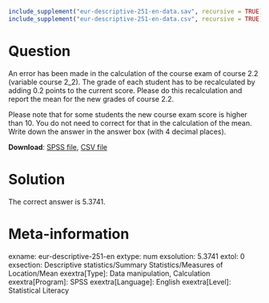 ```{r, echo = FALSE, results = "hide"}
include_supplement("eur-descriptive-251-en-data.sav", recursive = TRUE)
include_supplement("eur-descriptive-251-en-data.csv", recursive = TRUE)
```

Question
========
An error has been made in the calculation of the course exam of course 2.2 (variable course 2_2). The grade of each student has to be recalculated by adding 0.2 points to the current score. Please do this recalculation and report the mean for the new grades of course 2.2. 

Please note that for some students the new course exam score is higher than 10. You do not need to correct for that in the calculation of the mean. Write down the answer in the answer box (with 4 decimal places).

**Download**: [SPSS file](eur-descriptive-251-en-data.sav), [CSV file](eur-descriptive-251-en-data.csv)


Solution
========
The correct answer is 5.3741.


Meta-information
================
exname: eur-descriptive-251-en
extype: num
exsolution: 5.3741
extol: 0
exsection: Descriptive statistics/Summary Statistics/Measures of Location/Mean
exextra[Type]: Data manipulation, Calculation
exextra[Program]: SPSS
exextra[Language]: English
exextra[Level]: Statistical Literacy